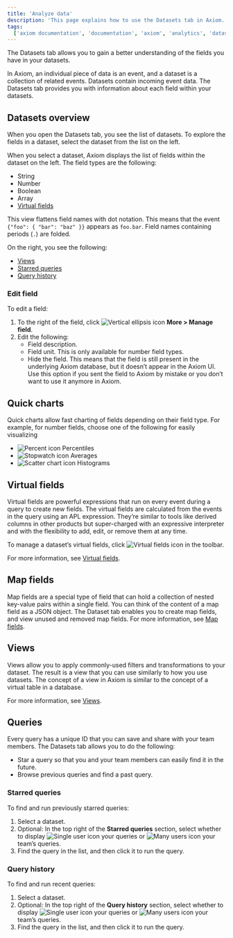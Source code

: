 ```yaml
---
title: 'Analyze data'
description: 'This page explains how to use the Datasets tab in Axiom.'
tags:
  ['axiom documentation', 'documentation', 'axiom', 'analytics', 'dataset', 'queries', 'virtual fields', 'visualizations', 'filters', 'charts']
---
```


The Datasets tab allows you to gain a better understanding of the fields you have in your datasets.

In Axiom, an individual piece of data is an event, and a dataset is a collection of related events. Datasets contain incoming event data. The Datasets tab provides you with information about each field within your datasets.

## Datasets overview

When you open the Datasets tab, you see the list of datasets. To explore the fields in a dataset, select the dataset from the list on the left.

When you select a dataset, Axiom displays the list of fields within the dataset on the left. The field types are the following:
- String
- Number
- Boolean
- Array
- [Virtual fields](#virtual-fields)

This view flattens field names with dot notation. This means that the event `{"foo": { "bar": "baz" }}` appears as `foo.bar`. Field names containing periods (`.`) are folded.

On the right, you see the following:
- [Views](#views)
- [Starred queries](#starred-queries)
- [Query history](#query-history)

### Edit field

To edit a field:

1. To the right of the field, click <img src="/doc-assets/icons/ellipsis-vertical.svg" className="inline-icon" alt="Vertical ellipsis icon" /> **More > Manage field**.
1. Edit the following:
    - Field description.
    - Field unit. This is only available for number field types.
    - Hide the field. This means that the field is still present in the underlying Axiom database, but it doesn’t appear in the Axiom UI. Use this option if you sent the field to Axiom by mistake or you don’t want to use it anymore in Axiom.

## Quick charts

Quick charts allow fast charting of fields depending on their field type. For example, for number fields, choose one of the following for easily visualizing
- <img src="/doc-assets/icons/percent.svg" className="inline-icon" alt="Percent icon" /> Percentiles
- <img src="/doc-assets/icons/stopwatch.svg" className="inline-icon" alt="Stopwatch icon" /> Averages
- <img src="/doc-assets/icons/chart-scatter.svg" className="inline-icon" alt="Scatter chart icon" /> Histograms

## Virtual fields

Virtual fields are powerful expressions that run on every event during a query to create new fields. The virtual fields are calculated from the events in the query using an APL expression. They’re similar to tools like derived columns in other products but super-charged with an expressive interpreter and with the flexibility to add, edit, or remove them at any time.

To manage a dataset’s virtual fields, click <img src="/doc-assets/icons/virtual-fields.svg" className="inline-icon" alt="Virtual fields icon" /> in the toolbar.

For more information, see [Virtual fields](/query-data/virtual-fields).

## Map fields

Map fields are a special type of field that can hold a collection of nested key-value pairs within a single field. You can think of the content of a map field as a JSON object. The Dataset tab enables you to create map fields, and view unused and removed map fields. For more information, see [Map fields](/apl/data-types/map-fields#create-map-fields).

## Views

Views allow you to apply commonly-used filters and transformations to your dataset. The result is a view that you can use similarly to how you use datasets. The concept of a view in Axiom is similar to the concept of a virtual table in a database.

For more information, see [Views](/query-data/views).

## Queries

Every query has a unique ID that you can save and share with your team members. The Datasets tab allows you to do the following:
- Star a query so that you and your team members can easily find it in the future.
- Browse previous queries and find a past query.

### Starred queries

To find and run previously starred queries:

1. Select a dataset.
1. Optional: In the top right of the **Starred queries** section, select whether to display <img src="/doc-assets/icons/single-user.svg" className="inline-icon" alt="Single user icon" /> your queries or <img src="/doc-assets/icons/many-users.svg" className="inline-icon" alt="Many users icon" /> your team’s queries.
1. Find the query in the list, and then click it to run the query.

### Query history

To find and run recent queries:

1. Select a dataset.
1. Optional: In the top right of the **Query history** section, select whether to display <img src="/doc-assets/icons/single-user.svg" className="inline-icon" alt="Single user icon" /> your queries or <img src="/doc-assets/icons/many-users.svg" className="inline-icon" alt="Many users icon" /> your team’s queries.
1. Find the query in the list, and then click it to run the query.
